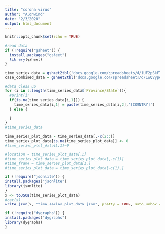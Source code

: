 ```yaml
---
title: "corona virus"
author: "Aionwind"
date: "2/3/2020"
output: html_document
---
```


```r
knitr::opts_chunk$set(echo = TRUE)
```


```r
#read data
if (!require("gsheet")) {
  install.packages("gsheet")
  library(gsheet)
}

time_series_data = gsheet2tbl('docs.google.com/spreadsheets/d/1UF2pSkFTURko2OvfHWWlFpDFAr1UxCBA4JLwlSP6KFo')
case_combined_data = gsheet2tbl('docs.google.com/spreadsheets/d/1wQVypefm946ch4XDp37uZ-wartW4V7ILdg-qYiDXUHM')
```


```r
#data clean up
for (i in 1:length(time_series_data$`Province/State`)){
  #print(i)
  if(is.na(time_series_data[i,1])) {
    time_series_data[i,1] = paste(time_series_data[i,2],'[COUNTRY]')
  } else {
    
  }
}
#time_series_data
```

```r


time_series_plot_data = time_series_data[,-c(2:5)]
time_series_plot_data[is.na(time_series_plot_data)] <- 0
#time_series_plot_data[1,1]=0

#location = time_series_plot_data[,1]
#time_series_plot_data = time_series_plot_data[,-c(1)]
#time_frame = time_series_plot_data[1,]
#time_series_plot_data = time_series_plot_data[-c(1),]
```

```r
if (!require("jsonlite")) {
install.packages("jsonlite")
library(jsonlite)
}
x <- toJSON(time_series_plot_data)
#cat(x)
write_json(x, "time_series_plot_data.json", pretty = TRUE, auto_unbox = FALSE)
```

```r
if (!require("dygraphs")) {
install.packages("dygraphs")
library(dygraphs)
}


```

```r


```
